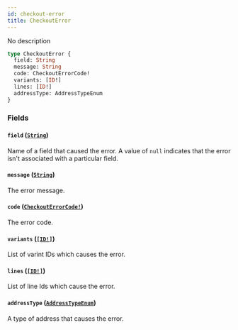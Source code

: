 ```yaml
---
id: checkout-error
title: CheckoutError
---
```


No description

```graphql
type CheckoutError {
  field: String
  message: String
  code: CheckoutErrorCode!
  variants: [ID!]
  lines: [ID!]
  addressType: AddressTypeEnum
}
```

### Fields

#### `field` ([`String`](../../../developer/api-reference/scalars/string))

Name of a field that caused the error. A value of `null` indicates that the error isn't associated with a particular field.

#### `message` ([`String`](../../../developer/api-reference/scalars/string))

The error message.

#### `code` ([`CheckoutErrorCode!`](../../../developer/api-reference/enums/checkout-error-code))

The error code.

#### `variants` ([`[ID!]`](../../../developer/api-reference/scalars/id))

List of varint IDs which causes the error.

#### `lines` ([`[ID!]`](../../../developer/api-reference/scalars/id))

List of line Ids which cause the error.

#### `addressType` ([`AddressTypeEnum`](../../../developer/api-reference/enums/address-type-enum))

A type of address that causes the error.
